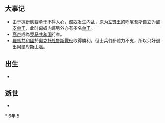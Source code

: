 {{yearTOC|-56|西汉'''[[五凤_(汉宣帝)|五凤]]二年'''}}

== 大事记 ==
*由于[[握衍朐鞮单于|握衍朐鞮单于]]不得人心，[[匈奴|匈奴]]发生内乱，原为[[左贤王|左贤王]]的呼屠吾斯自立为[[郅支单于|郅支单于]]，此时匈奴内部另外亦有多名[[单于|单于]]。
*[[高卢|高卢]]成為[[罗马共和国|罗马共和国]]行省。
*[[羅馬共和國|羅馬共和國]]於[[奧克托杜魯斯戰役|奧克托杜魯斯戰役]]取得勝利，但士兵們都體力不支，所以只好退出[[阿爾卑斯山脈|阿爾卑斯山脈]]。 

== 出生 ==
*

== 逝世 ==
{{Wikisource year mention}}
*

[[Category:前56年|*]]
[[Category:前50年代|6年]]
[[Category:前1世纪各年|5]]